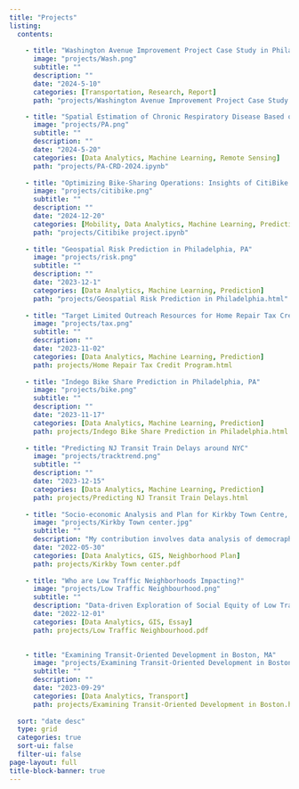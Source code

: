 ```yaml
---
title: "Projects"
listing:
  contents: 
    
    - title: "Washington Avenue Improvement Project Case Study in Philadelphia, PA"
      image: "projects/Wash.png"
      subtitle: ""
      description: ""
      date: "2024-5-10"
      categories: [Transportation, Research, Report]
      path: "projects/Washington Avenue Improvement Project Case Study.pdf"    

    - title: "Spatial Estimation of Chronic Respiratory Disease Based on Geospatial Machine Learning Procedures"
      image: "projects/PA.png"
      subtitle: ""
      description: ""
      date: "2024-5-20"
      categories: [Data Analytics, Machine Learning, Remote Sensing]
      path: "projects/PA-CRD-2024.ipynb"
    
    - title: "Optimizing Bike-Sharing Operations: Insights of CitiBike in Manhattan Using Data-Driven Analysis"
      image: "projects/citibike.png"
      subtitle: ""
      description: ""
      date: "2024-12-20"
      categories: [Mobility, Data Analytics, Machine Learning, Prediction]
      path: "projects/Citibike project.ipynb"
    
    - title: "Geospatial Risk Prediction in Philadelphia, PA"
      image: "projects/risk.png"
      subtitle: ""
      description: ""
      date: "2023-12-1"
      categories: [Data Analytics, Machine Learning, Prediction]
      path: "projects/Geospatial Risk Prediction in Philadelphia.html"
      
    - title: "Target Limited Outreach Resources for Home Repair Tax Credit Program in Philadelphia, PA"
      image: "projects/tax.png"
      subtitle: ""
      description: ""
      date: "2023-11-02"
      categories: [Data Analytics, Machine Learning, Prediction]
      path: projects/Home Repair Tax Credit Program.html
      
    - title: "Indego Bike Share Prediction in Philadelphia, PA"
      image: "projects/bike.png"
      subtitle: ""
      description: ""
      date: "2023-11-17"
      categories: [Data Analytics, Machine Learning, Prediction]
      path: projects/Indego Bike Share Prediction in Philadelphia.html
      
    - title: "Predicting NJ Transit Train Delays around NYC"
      image: "projects/tracktrend.png"
      subtitle: ""
      description: ""
      date: "2023-12-15"
      categories: [Data Analytics, Machine Learning, Prediction]
      path: projects/Predicting NJ Transit Train Delays.html
      
    - title: "Socio-economic Analysis and Plan for Kirkby Town Centre, UK"
      image: "projects/Kirkby Town center.jpg"
      subtitle: ""
      description: "My contribution involves data analysis of democraphics, land use, retail and accessibility conditions; strategies of night-time economy and co-housing"
      date: "2022-05-30"
      categories: [Data Analytics, GIS, Neighborhood Plan]
      path: projects/Kirkby Town center.pdf
      
    - title: "Who are Low Traffic Neighborhoods Impacting?"
      image: "projects/Low Traffic Neighbourhood.png"
      subtitle: ""
      description: "Data-driven Exploration of Social Equity of Low Traffic Neighborhoods in London, UK"
      date: "2022-12-01"
      categories: [Data Analytics, GIS, Essay]
      path: projects/Low Traffic Neighbourhood.pdf

      
    - title: "Examining Transit-Oriented Development in Boston, MA"
      image: "projects/Examining Transit-Oriented Development in Boston.png"
      subtitle: ""
      description: ""
      date: "2023-09-29"
      categories: [Data Analytics, Transport]
      path: projects/Examining Transit-Oriented Development in Boston.html
      
  sort: "date desc"
  type: grid
  categories: true
  sort-ui: false
  filter-ui: false
page-layout: full
title-block-banner: true
---
```

